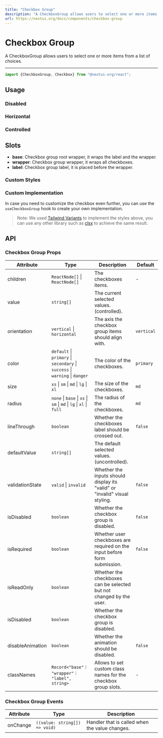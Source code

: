 ```yaml
---
title: "Checkbox Group"
description: "A CheckboxGroup allows users to select one or more items from a list of choices."
url: https://nextui.org/docs/components/checkbox-group
---
```


# Checkbox Group

A CheckboxGroup allows users to select one or more items from a list of choices.

<ComponentLinks component="checkbox" storybook="checkboxgroup" reactAriaHook="useCheckboxGroup" />

---

```jsx
import {CheckboxGroup, Checkbox} from "@nextui-org/react";
```

## Usage

<CodeDemo title="Usage" files={checkboxGroupContent.usage} />

### Disabled

<CodeDemo title="Disabled" files={checkboxGroupContent.disabled} />

### Horizontal

<CodeDemo title="Horizontal" files={checkboxGroupContent.horizontal} />

### Controlled

<CodeDemo title="Controlled" files={checkboxGroupContent.controlled} />

## Slots

- **base**: Checkbox group root wrapper, it wraps the label and the wrapper.
- **wrapper**: Checkbox group wrapper, it wraps all checkboxes.
- **label**: Checkbox group label, it is placed before the wrapper.

### Custom Styles

<CodeDemo title="Custom Styles" files={checkboxGroupContent.customStyles} />

### Custom Implementation

In case you need to customize the checkbox even further, you can use the `useCheckboxGroup` hook to create your own implementation.

<CodeDemo title="Custom Implementation" files={checkboxGroupContent.customImplementation} />

> Note: We used [Tailwind Variants](https://www.tailwind-variants.org/) to implement the styles above, you can use any other library such as [clsx](https://www.npmjs.com/package/clsx) to achieve the same result.

## API

### Checkbox Group Props

| Attribute        | Type                                                                        | Description                                                                | Default    |
| ---------------- | --------------------------------------------------------------------------- | -------------------------------------------------------------------------- | ---------- |
| children         | `ReactNode[]` \| `ReactNode[]`                                              | The checkboxes items.                                                      | -          |
| value            | `string[]`                                                                  | The current selected values. (controlled).                                 |            |
| orientation      | `vertical` \| `horizontal`                                                  | The axis the checkbox group items should align with.                       | `vertical` |
| color            | `default` \| `primary` \| `secondary` \| `success` \| `warning` \| `danger` | The color of the checkboxes.                                               | `primary`  |
| size             | `xs` \| `sm` \| `md` \| `lg` \| `xl`                                        | The size of the checkboxes.                                                | `md`       |
| radius           | `none` \| `base` \| `xs` \| `sm` \| `md` \| `lg` \| `xl` \| `full`          | The radius of the checkboxes.                                              | `md`       |
| lineThrough      | `boolean`                                                                   | Whether the checkboxes label should be crossed out.                        | `false`    |
| defaultValue     | `string[]`                                                                  | The default selected values. (uncontrolled).                               |            |
| validationState  | `valid` \| `invalid`                                                        | Whether the inputs should display its "valid" or "invalid" visual styling. | `false`    |
| isDisabled       | `boolean`                                                                   | Whether the checkbox group is disabled.                                    | `false`    |
| isRequired       | `boolean`                                                                   | Whether user checkboxes are required on the input before form submission.  | `false`    |
| isReadOnly       | `boolean`                                                                   | Whether the checkboxes can be selected but not changed by the user.        |            |
| isDisabled       | `boolean`                                                                   | Whether the checkbox group is disabled.                                    |            |
| disableAnimation | `boolean`                                                                   | Whether the animation should be disabled.                                  | `false`    |
| classNames       | `Record<"base"｜ "wrapper"｜ "label", string>`                              | Allows to set custom class names for the checkbox group slots.             | -          |

### Checkbox Group Events

| Attribute | Type                          | Description                                    |
| --------- | ----------------------------- | ---------------------------------------------- |
| onChange  | `((value: string[]) => void)` | Handler that is called when the value changes. |
